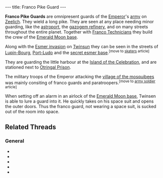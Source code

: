 ---
title: Franco Pike Guard
---

{{twinsunica import}}{{Infobox Enemy
 |image=Franco Pike Guard.jpg
 |race=franco
 |gender=male
 |size=average
 |lba1=
 |lba2=yes
 |alignment=emperor
 |occupation=Guard
 |requires=Green
 |melee=yes
 |ranged=
 |magic=
 |explosive=
 |range=Short
 |speed=Medium
 |damage=Little
 |rate=high
 |reaction=Moves sideways
 |recovery=Fast
}}

'''Franco Pike Guards''' are omnipresent guards of the [[Emperor]]'s [[:category:Imperial Legion|army]] on [[Zeelich]]. They wield a long pike. They are seen at any place needing minor guarding, like the [[astroport]], the [[gazogem refinery]], and on many streets throughout the entire planet. Together with [[Franco Technician]]s they build the crew of the [[Emerald Moon base]].

Along with the [[Esmer invasion]] on [[Twinsun]] they can be seen in the streets of [[Lupin-Bourg]], [[Port-Ludo]] and the [[secret esmer base]].<sup>[move to [[Franco Skater Green|skaters]] article]</sup>

They are guarding the little harbour at the [[Island of the Celebration]], and are stationed next to [[Otringal Prison]].

The military troops of the Emperor attacking the [[village of the mosquibees]] was mainly consiting of franco guards and paratroopers.<sup>[move to [[Franco Army Soldier|army soldier]] article]</sup>

When setting off an alarm in an airlock of the [[Emerald Moon base]], Twinsen is able to lure a guard into it. He quickly takes on his space suit and opens the outer doors. Thus the franco guard, not wearing a space suit, is sucked out of the room into space.

==Related Threads==
===General===
* {{thread|id=11244|title=Sucked into space}}
* {{thread|id=4634|title=Yellow Fraco Guards}}
* {{thread|id=6222|title=For those interested to see what a cell-shaded LBA would look like}}
* {{thread|id=4683|title=Franco Guards, hey they are diffrent!}}
* {{thread|id=4682|title=Do you think that Fraco guards are Clones?}}

<!-- remove these category links when they're all automated by categorizers...
[[Category:Gun wielders]]
[[Category:Francos]] -->